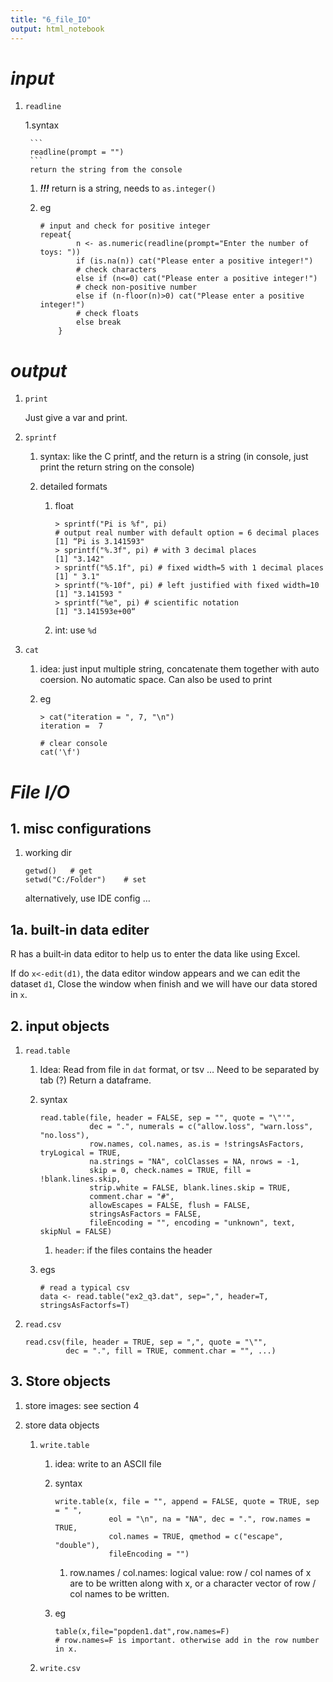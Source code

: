 ---
title: "6_file_IO"
output: html_notebook
---

# ***input***

1. `readline`

    1.syntax
    
        ```
        readline(prompt = "")
        ```
        return the string from the console
        
    1. ***!!!*** return is a string, needs to `as.integer()`
    
    
    1. eg 
    
        ```
        # input and check for positive integer
        repeat{
            	n <- as.numeric(readline(prompt="Enter the number of toys: "))
            	if (is.na(n)) cat("Please enter a positive integer!")
            	# check characters
            	else if (n<=0) cat("Please enter a positive integer!")
            	# check non-positive number
            	else if (n-floor(n)>0) cat("Please enter a positive integer!")
            	# check floats
            	else break
            }
        ```

# ***output***

1. `print`

    Just give a var and print.

1. `sprintf`
    
    1. syntax: like the C printf, and the return is a string (in console, just print the return string on the console)
    
    1. detailed formats
    
        1. float
            
            ```
            > sprintf("Pi is %f", pi)
            # output real number with default option = 6 decimal places
            [1] “Pi is 3.141593"
            > sprintf("%.3f", pi) # with 3 decimal places
            [1] "3.142"
            > sprintf("%5.1f", pi) # fixed width=5 with 1 decimal places
            [1] " 3.1"
            > sprintf("%-10f", pi) # left justified with fixed width=10
            [1] "3.141593 "
            > sprintf("%e", pi) # scientific notation
            [1] "3.141593e+00“
            ```
          
        1. int: use `%d`

1. `cat`

    1. idea: just input multiple string, concatenate them together with auto coersion. No automatic space. Can also be used to print
    
    1. eg
    
        ```
        > cat("iteration = ", 7, "\n")
        iteration =  7 
        
        # clear console
        cat('\f')
        ```



# ***File I/O***

## 1. misc configurations

1. working dir

    ```
    getwd()   # get
    setwd("C:/Folder")    # set
    ```
    
    alternatively, use IDE config ...
    
## 1a. built-in data editer

R has a built‐in data editor to help us to enter the data like using Excel.

If do `x<-edit(d1)`, the data editor window appears and we can edit the dataset `d1`, Close the window when finish and we will have our
data stored in `x`.
        
        
## 2. input objects

1. `read.table`

    1. Idea: 
        Read from file in `dat` format, or tsv ... Need to be separated by tab (?)
        Return a dataframe.

    1. syntax

        ```
        read.table(file, header = FALSE, sep = "", quote = "\"'",
                   dec = ".", numerals = c("allow.loss", "warn.loss", "no.loss"),
                   row.names, col.names, as.is = !stringsAsFactors, tryLogical = TRUE,
                   na.strings = "NA", colClasses = NA, nrows = -1,
                   skip = 0, check.names = TRUE, fill = !blank.lines.skip,
                   strip.white = FALSE, blank.lines.skip = TRUE,
                   comment.char = "#",
                   allowEscapes = FALSE, flush = FALSE,
                   stringsAsFactors = FALSE,
                   fileEncoding = "", encoding = "unknown", text, skipNul = FALSE)
        ```
        
        1. `header`: if the files contains the header
        
    1. egs
    
        ```
        # read a typical csv
        data <- read.table("ex2_q3.dat", sep=",", header=T, stringsAsFactorfs=T)
        ```

1. `read.csv`

    ```
    read.csv(file, header = TRUE, sep = ",", quote = "\"",
             dec = ".", fill = TRUE, comment.char = "", ...)
    ```

## 3. Store objects

1. store images: see section 4

1. store data objects

    1. `write.table`
        1. idea: write to an ASCII file
    
        1. syntax
        
            ```
            write.table(x, file = "", append = FALSE, quote = TRUE, sep = " ",
                        eol = "\n", na = "NA", dec = ".", row.names = TRUE,
                        col.names = TRUE, qmethod = c("escape", "double"),
                        fileEncoding = "")
            ```
            
            1. row.names / col.names: logical value: row / col names of x are to be written along with x, or a character vector of row / col names to be written.
            
        1. eg
        
            ```
            table(x,file="popden1.dat",row.names=F)
            # row.names=F is important. otherwise add in the row number in x.
            ```
            
    1. `write.csv`
